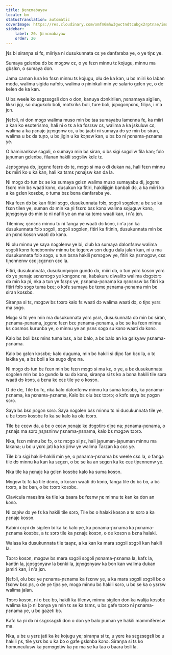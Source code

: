 ```yaml
---
title: Ɲɛnɛmabayaw
locale: bm
statusTranslation: automatic
coverImage: https://res.cloudinary.com/xmfm6mhw3gwctndtcubgx2rptnae/image/upload/v1741354419/small_cover_la_gran_rebelion_28716e29d2.webp
sidebar:
    label: 20. Ɲɛnɛmabayaw
    order: 20
---
```

Ɲɛ bi siranɲa si fɛ, miiriya ni dusukunnata cɛ ye danfaraba ye, o ye tiɲɛ ye.

Sumaya gɛlɛnba dɔ bɛ mɔgɔw cɛ, o ye fɛɛn minnu tɛ kojugu, minnu ma gbɛlɛn, o sumaya don.

Jama caman lura ko fɛɛn minnu tɛ kojugu, olu de ka kan, u bɛ miiri ko laban moda, walima sigida nafɔlɔ, walima o ɲininkali min ye salario gɛlɛn ye, o de kelen de ka kan.

U bɛ weele ko sɛgɛsɛgɛli don o don, kanuya dɔnkirilen, ɲɛnamaya sigilen, likɛri jigi, so dugukolo boli, motɛrikɛ boli, ture boli, jɛɲɔgɔnɲɛnɛ, filiɲɛ, i n'a jɛn.

Ɲɛfɔli, ni don mɔgɔ walima muso min bɛ taa sumayabu lamɛnna fɛ, ka miiri a kan ko esoterismo, hali ni o tɛ a ka fɛɛrɛw cɛ, walima a ka jɛkuluw cɛ, walima a ka ɲɛnajɛ jɛɲɔgɔnw cɛ, u bɛ jaabi ni sumaya dɔ ye min bɛ siran, walima u bɛ da tuɲɔ, u bɛ jigin u ka kɔɲɛw kan, u bɛ bɔ ni ɲɛnama-ɲɛnama ye.

O haminankow sɔgɔli, o sumaya min bɛ siran, o bɛ sigi sɔgɔliw fila kan; fɔlɔ jaɲuman gɛlɛnba, filanan hakili sɔgɔliw kɛlɛ tɛ.

Jɛɲɔgɔnya dɔ, jɛgɛnɛ fɛɛrɛ dɔ tɛ, mɔgɔ si ma o di dukan na, hali fɛɛn minnu bɛ miiri ko u ka kan, hali ka tɛmɛ ɲɛnajɛw kan da la.

Ni mɔgɔ dɔ tun bɛ se ka sumaya gɛlɛn walima muso sumayabu di, jɛgɛnɛ fɛɛrɛ min bɛ waati kɔnɔ, dusukun ka fitiri, hakilijigin banbali dɔ, a ka miiri ko a ka gɛlɛn kosɛbɛ, o tuma bɛɛ bɛna danfaraba ye.

Nka fɛɛn dɔ bɛ kan fitini sɔgɔ, dusukunnata fɔlɔ, sɔgɔli sɔgɔlen; a bɛ se ka fɛɛn tilen ye, suman dɔ min ka ɲi fɛɛrɛ bɛɛ kɔnɔ walima sojuguw kɔnɔ, jɛɲɔgɔnya dɔ min tɛ ni nafili ye an ma ka tɛmɛ waati kan, i n'a jɛn.

Tileninw, ŋɛnɛnɛ minnu tɛ ni fanga ye waati dɔ kɔnɔ, i n'a jɛn ka dusukunnata fɔlɔ sɔgɔli, sɔgɔli sɔgɔlen, fitiri ka fitinin, dusukunnata min bɛ an ɲɛnɛ kosɔn waati dɔ kɔnɔ.

Ni olu minnu ye saya nɔgɔlenw ye bi, club ka sumaya dalonfɛnw walima sɔgɔli kɔnɔ fɛnɛbɔnniw minnu bɛ tɛgɛrɛw sɔn dugu dala jalan kan, ni u ma dusukunnata fɔlɔ sɔgɔ, u tun bɛna hakili ɲɛmɔgɔw ye, fitiri ka ɲɛmɔgɔw, cɛɛ tiɲɛnnenw cɛɛ jɛgɛnɛn cɛɛ la.

Fitiri, dusukunnata, dusukunŋɔŋɔn gundo dɔ, miiri dɔ, o tun yɛrɛ kosɔn yɛrɛ dɔ ye ɲɛnajɛ sɛnɛmɔgɔ ye kɔngɔnɛ na, kabakuru diwalitɔ walima dɔgɔtɔrɔ dɔ min ka ɲi, nka a tun ye fɛɛɲɛ ye, ɲɛnama-ɲɛnama ka ŋɛnɛnɛw bɛ fitiri ka fitiri fɔlɔ sɔgɔ tuma bɛɛ; o kɔfɛ sumaya bɛ tɛmɛ ɲɛnama-ɲɛnama min bɛ siran kosɛbɛ.

Siranɲa si tɛ, mɔgɔw bɛ tɔɔrɔ kalo fɛ waati dɔ walima waati dɔ, o tiɲɛ yɛrɛ ma sɔgɔ.

Mɔgɔ si tɛ yen min ma dusukunnata yɛrɛ yɛrɛ, dusukunnata dɔ min bɛ siran, ɲɛnama-ɲɛnama, jɛgɛnɛ fɛɛn bɛɛ ɲɛnama-ɲɛnama, a bɛ se ka fɛɛn minnu kɛ cosmos kurunba ye, o minnu ye an ɲɛnɛ sɔgɔ su kɔnɔ waati dɔ kɔnɔ.

Kalo bɛ boli bɛɛ minɛ tuma bɛɛ, a bɛ balo, a bɛ balo an ka gɛlɛyaw ɲɛnama-ɲɛnama.

Kalo bɛ gɛlɛn kosɛbɛ; kalo duguma, min bɛ hakili si diɲɛ fan bɛɛ la, o tɛ lakika ye, a bɛ boli a ka sugo diɲɛ na.

Ni mɔgɔ dɔ tun bɛ fɛɛn min bɛ fɛɛn mɔgɔ si ma kɛ, o ye, a bɛ dusukunnata sɔgɔlen min bɛ bɔ gundo la su dɔ kɔnɔ, siranɲa si tɛ ko a bɛna hakili tile sɔrɔ waati dɔ kɔnɔ, a bɛna kɛ cɛɛ tile ye o kosɔn.

O de de, Tile bɛ fɛ, nka kalo dalonfɛnw minnu ka suma kosɔbɛ, ka ɲɛnama-ɲɛnama, ka ɲɛnama-ɲɛnama, Kalo bɛ olu bɛɛ tɔɔrɔ; o kɔfɛ saya bɛ ɲɔgɔn sɔrɔ.

Saya bɛ bɛɛ ɲɔgɔn sɔrɔ. Saya nɔgɔlen bɛɛ minnu tɛ ni dusukunnata tile ye, u bɛ tɔɔrɔ kosɔbɛ fo ka se kalo ka olu tɔɔrɔ.

Tile bɛ cɛɛw da, a bɛ o cɛɛw ɲɛnajɛ kɛ dɔgɔtirɔ diɲɛ na; ɲɛnama-ɲɛnama, o ɲɛnajɛ ma sɔrɔ ɲɛɲɛninw ɲɛnama-ɲɛnama, kalo bɛ mɔgɔw tɔɔrɔ.

Nka, fɛɛn minnu bɛ fɔ, o tɛ mɔgɔ si ɲɛ, hali jaɲuman-jaɲuman minnu ma lakana; u bɛ u yɛrɛ jati ka kɛ jiriw ye walima Tarzan ka cɛɛ ye.

Tile b'a sigi hakili-hakili min ye, o ɲɛnama-ɲɛnama bɛ weele cɛɛ la, o fanga tile dɔ minnu ka kan ka sɛgɛn, o bɛ se ka an sɛgɛn ka kɛ cɛɛ tiɲɛnnenw ye.

Nka tile ka ɲɛnajɛ ka gɛlɛn kosɔbɛ kalo ka suma kosɔn.

Mɔgɔw tɛ fɛ ka tile dɛmɛ, o kosɔn waati dɔ kɔnɔ, fanga tile dɔ bɛ bɔ, a bɛ tɔɔrɔ, a bɛ ban, o bɛ tɔɔrɔ kosɔbɛ.

Clavícula maesitra ka tile ka baara bɛ fɛɛnw ɲɛ minnu tɛ kan ka don an kɔnɔ.

Ni cɛɲiw dɔ ye fɛ ka hakili tile sɔrɔ, Tile bɛ o halaki kosɔn a tɛ sɔrɔ a ka ɲɛnajɛ kosɔn.

Kabini cɛɲi dɔ sigilen bi ka kɛ kalo ye, ka ɲɛnama-ɲɛnama ka ɲɛnama-ɲɛnama kosɔbɛ, a tɛ sɔrɔ tile ka ɲɛnajɛ kosɔn, o de kosɔn a bɛna halaki.

Walasa ka dusukunnata tile taaɲɛ, a ka kan ka mara sɔgɔli sɔgɔli kan hakili la.

Tɔɔrɔ kosɔn, mɔgɔw bɛ mara sɔgɔli sɔgɔli ɲɛnama-ɲɛnama la, kafɛ la, kantin la, jɛɲɔgɔnyaw la bɛnki la, jɛɲɔgɔnyaw ka bon kan walima dukan jamiri kan, i n'a jɛn.

Ɲɛfɔli, olu bɛɛ ye ɲɛnama-ɲɛnama ka fɛɛnw ye, a ka mara sɔgɔli sɔgɔli bɛ o fɛɛnw bɛɛ ɲɛ, o de ye tiɲɛ ye, mɔgɔ minnu bɛ hakili sɔrɔ, u bɛ se ka o yɛrɛw walima jalan.

Tɔɔrɔ kosɔn, ni o bɛɛ bɔ, hakili ka tilenw, minnu sigilen don ka walija kosɔbɛ walima ka jɔ ni bonya ye min tɛ se ka tɛmɛ, u bɛ gafe tɔɔrɔ ni ɲɛnama-ɲɛnama ye, u bɛ gazeti bɔ.

Kafɛ ka ɲi dɔ ni sɛgɛsɛgɛli don o don ye balo ɲuman ye hakili mammifèresw ma.

Nka, u bɛ u yɛrɛ jati ka kɛ kojugu ye; siranɲa si tɛ, u yɛrɛ ka sɛgɛsɛgɛli bɛ u hakili ɲɛ, tile yɛrɛ bɛ u ka bɔ o gafe gɛlɛnba kɔnɔ. Siranɲa si tɛ ko homunculusw ka ɲɛmɔgɔtiw ka ɲɛ ma se ka taa o baara bɔli la.

